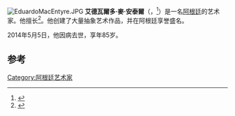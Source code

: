 [[Image:EduardoMacEntyre.JPG|thumb]]
'''艾德瓦爾多·麥·安泰爾'''（{{lang-es|'''Eduardo Mac Entyre'''}}，{{bd|1929年|2月20日|2014年|5月5日|catIdx=Entyre}}<ref>{{cite news | url=http://www.lanacion.com.ar/1687796-murio-eduardo-mac-entyre | title=Murió Eduardo Mac Entyre | work=La Nacion | date=5 May 2014 | accessdate=5 May 2014 | author=de Arteaga, Alicia | language=es}}</ref>）是一名[[阿根廷|阿根廷]]的艺术家。他擅长{{link-en|几何绘画|geometric paintings}}<ref>{{cite encyclopedia | title=Mac Entyre, Eduardo (1929–) | encyclopedia=Encyclopedia of Latin American History and Culture | accessdate=19 April 2012 | author=Rubin, Ida Ely | year=2008 | url=http://www.highbeam.com/doc/1G2-3078903335.html | archive-url=https://web.archive.org/web/20140611135421/http://www.highbeam.com/doc/1G2-3078903335.html | archive-date=2014-06-11 | dead-url=yes }}</ref>。他创建了大量抽象艺术作品，并在阿根廷享誉盛名。

2014年5月5日，他因病去世，享年85岁。

==参考==
{{reflist}}

{{DEFAULTSORT:Entyre, Eduardo Mac}}
[[Category:阿根廷艺术家|Category:阿根廷艺术家]]